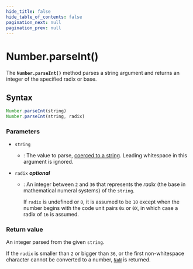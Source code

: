 ```yaml
---
hide_title: false
hide_table_of_contents: false
pagination_next: null
pagination_prev: null
---
```

# Number.parseInt()

The **`Number.parseInt()`** method parses a string argument and
returns an integer of the specified radix or base.

## Syntax

```js
Number.parseInt(string)
Number.parseInt(string, radix)
```

### Parameters

- `string`
  - : The value to parse, [coerced to a string](https://developer.mozilla.org/docs/Web/JavaScript/Reference/Global_Objects/String#string_coercion). Leading whitespace in this argument is ignored.
- `radix` _**optional**_

  - : An integer between `2` and `36` that represents the
    _radix_ (the base in mathematical numeral systems) of the
    `string`.

    If `radix` is undefined or `0`, it is assumed to be `10` except when the number begins with the code unit pairs `0x` or `0X`, in which case a radix of `16` is assumed.

### Return value

An integer parsed from the given `string`.

If the `radix` is smaller than `2` or bigger than
`36`, or the first non-whitespace character cannot be converted to a number,
[`NaN`](../../globals/NaN.md) is returned.
